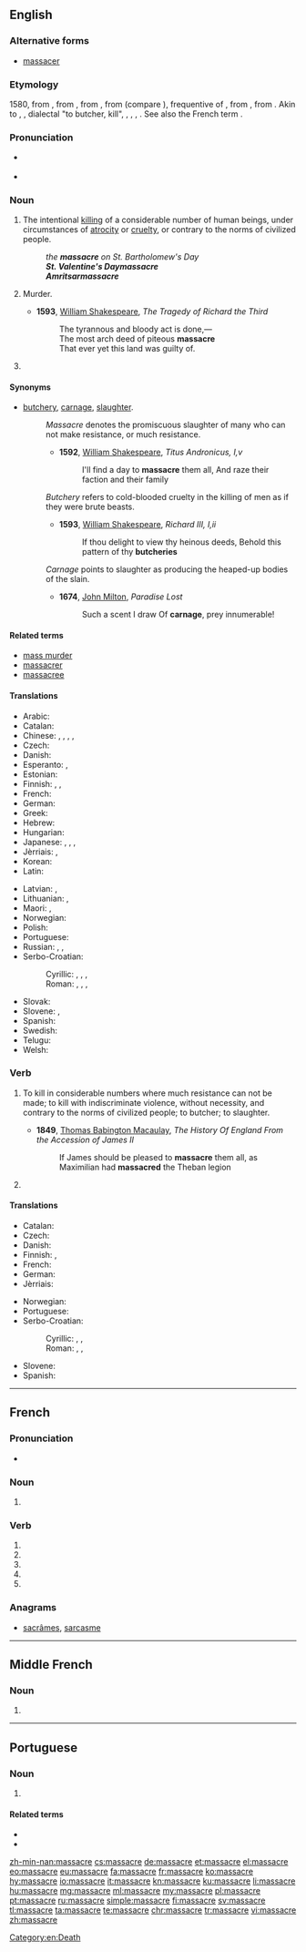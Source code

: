{{also|massacré}}
==English==

===Alternative forms===
* [[massacer]] {{qualifier|archaic}}

===Etymology===
1580, from {{etyl|frm|en}} {{term|massacre|lang=frm}}, from {{etyl|fro|en}} {{term|macacre|macacre, macecle|slaughterhouse, butchery|lang=fro}}, from {{etyl|ML.|en}} {{term|mazacrium||massacre, slaughter, killing”, also “the head of a newly killed stag|lang=la}}, from {{etyl|gml|en}} {{m|gml|*matskelen||to massacre}} (compare {{etyl|de|-}} {{term|metzeln||massacre|lang=de}}), frequentive of {{term|matsken|matsken, matzgen|to cut, hew|lang=gml}}, from {{etyl|gem-pro|en}} {{m|gem-pro|*maitaną||to cut}}, from {{etyl|ine-pro|en}} {{m|ine-pro|*mei-||small}}. Akin to {{etyl|goh|-}} {{term|meizan||to cut|lang=goh}}, {{etyl|nl|-}} {{term|matsen||to maul, kill|lang=nl}}, dialectal {{etyl|de|-}} {{term|metzgern|lang=de}} "to butcher, kill", {{etyl|de|-}} {{term|metzgen||to cull, kill, slaughter cattle|lang=de}}, {{term|Metzger||a butcher|lang=de}}, {{term|Metzelei||massacre|lang=de}}, {{etyl|got|-}} {{term|𐌼𐌰𐌹𐍄𐌰𐌽||to cut|tr=maitan|lang=got|sc=Goth}}. See also the French term {{term|massacrer|lang=fr}}.

===Pronunciation===
* {{a|UK}} {{IPA|/ˈmæs.ə.kə(ɹ)/}}
* {{audio|En-us-massacre.ogg|Audio (US)|lang=en}}

===Noun===
{{en-noun}}

# The intentional [[killing]] of a considerable number of human beings, under circumstances of [[atrocity]] or [[cruelty]], or contrary to the norms of civilized people.
#: ''the '''massacre''' on St. Bartholomew's Day''
#: '''''St. Valentine's Day''' '''massacre'''''
#: '''''Amritsar''' '''massacre'''''
# {{context|obsolete|lang=en}} Murder.
#* '''1593''', [[w:William Shakespeare|William Shakespeare]], ''The Tragedy of Richard the Third''
#*: The tyrannous and bloody act is done,—
#*: The most arch deed of piteous '''massacre'''
#*: That ever yet this land was guilty of.
# {{context|figuratively|lang=en}} {{rfdef|lang=en}}

====Synonyms====
* [[butchery]], [[carnage]], [[slaughter]].
*: ''Massacre'' denotes the promiscuous slaughter of many who can not make resistance, or much resistance.
*:* '''1592''', [[w:William Shakespeare|William Shakespeare]], ''Titus Andronicus, I,v''
*:*: I'll find a day to '''massacre''' them all, And raze their faction and their family
*: ''Butchery'' refers to cold-blooded cruelty in the killing of men as if they were brute beasts.
*:* '''1593''', [[w:William Shakespeare|William Shakespeare]], ''Richard III, I,ii''
*:*: If thou delight to view thy heinous deeds, Behold this pattern of thy '''butcheries'''
*: ''Carnage'' points to slaughter as producing the heaped-up bodies of the slain.
*:* '''1674''', [[w:John Milton|John Milton]], ''Paradise Lost''
*:*: Such a scent I draw Of '''carnage''', prey innumerable!

====Related terms====
* [[mass murder]]
* [[massacrer]]
* [[massacree]]

====Translations====
{{trans-top|intentional mass killing}}
* Arabic: {{t|ar|مذبحة|f|tr=madhbaHa}}
* Catalan: {{t|ca|massacre|m}}
* Chinese: {{zh-tsp|大屠殺|大屠杀|dàtúshā}}, {{zh-tsp|屠殺|屠杀|túshā}}, {{zh-tsp|慘案|惨案|cǎn'àn}}, {{zh-tsp|慘殺|惨杀|cǎnshā}}, {{zh-tsp|殺戮|杀戮|shālù}}
* Czech: {{t|cs|masakr|m}}
* Danish: {{t|da|massakre|c}}
* Esperanto: {{t|eo|amasbuĉado}}, {{t|eo|masakro}}
* Estonian: {{t|et|tapatalg}}
* Finnish: {{t+|fi|joukkomurha}}, {{t+|fi|verilöyly}}, {{t+|fi|teurastus}}
* French: {{t+|fr|massacre|m}}
* German: {{t+|de|Massaker|n}}
* Greek: {{t+|el|σφαγή}}
* Hebrew: {{t+|he|טבח|m|tr=tevach}}
* Hungarian: {{t+|hu|mészárlás}}
* Japanese: {{t|ja|大虐殺|tr=daigyakusatsu}}, {{t|ja|虐殺|tr=gyakusatsu}}, {{t|ja|惨殺|tr=zansatsu}}, {{t+|ja|みなごろし|tr=minagoroshi|sc=Jpan}}
* Jèrriais: {{t|roa-jer|machacréthie|f}}, {{t|roa-jer|machacre|m}}
* Korean: {{t+|ko|학살|sc=Hang}}
* Latin: {{t|la|trucidatio}}
{{trans-mid}}
* Latvian: {{t|lv|slaktiņš|m}}, {{t|lv|masveida slepkavība|f}}
* Lithuanian: {{t|lt|žudynės|f-p}}, {{t|lt|skerdynės|f-p}}
* Maori: {{t|mi|hingahinga}}, {{t|mi|parewhero}} {{qualifier|in battle}}
* Norwegian: {{t|no|massakre}}
* Polish: {{t+|pl|masakra|f}}
* Portuguese: {{t+|pt|massacre|m}}
* Russian: {{t+|ru|резня|f|tr=reznjá}}, {{t|ru|массовое убийство|n|tr=mássovoje ubíjstvo}}, {{t+|ru|бойня|f|tr=bójnja|sc=Cyrl}}
* Serbo-Croatian:
*: Cyrillic: {{t|sh|масакр|m|sc=Cyrl}}, {{t|sh|покољ|m|sc=Cyrl}}, {{t|sh|крвопролиће|m|sc=Cyrl}}, {{t|sh|сеча|f|sc=Cyrl}}
*: Roman: {{t+|sh|masakr|m}}, {{t+|sh|pokolj|m}}, {{t+|sh|krvoproliće|m}}, {{t|sh|seča|f}}
* Slovak: {{t|sk|masakra|f}}
* Slovene: {{t+|sl|pokol|m}}, {{t|sl|masaker|m}}
* Spanish: {{t+|es|masacre|f}}
* Swedish: {{t+|sv|massaker|c}}
* Telugu: {{t|te|ఊచకోత|tr=oochakOta|sc=Telu}}
* Welsh: {{t+|cy|llofruddiaeth}}
{{trans-bottom}}

===Verb===
{{en-verb|massacr|es}}

# {{context|transitive|lang=en}} To kill in considerable numbers where much resistance can not be made; to kill with indiscriminate violence, without necessity, and contrary to the norms of civilized people; to butcher; to slaughter. {{qualifier|Often limited to the killing of human beings.}}
#* '''1849''', [[w:Thomas Babington Macaulay|Thomas Babington Macaulay]], ''The History Of England From the Accession of James II''
#*: If James should be pleased to '''massacre''' them all, as Maximilian had '''massacred''' the Theban legion
# {{context|figuratively|lang=en}} {{rfdef|lang=en}}

====Translations====
{{trans-top|to kill in considerable numbers}}
* Catalan: {{t+|ca|massacrar}}
* Czech: {{t|cs|masakrovat}}
* Danish: {{t|da|massakrere}}
* Finnish: {{t|fi|joukkomurhata}}, {{t+|fi|teurastaa}}
* French: {{t+|fr|massacrer}}
* German: {{t+|de|massakrieren}}
* Jèrriais: {{t|roa-jer|machacrer}}
{{trans-mid}}
* Norwegian: {{t|no|massakrere}}
* Portuguese: {{t+|pt|massacrar}}
* Serbo-Croatian:
*: Cyrillic: {{t|sh|масакрирати|sc=Cyrl}}, {{t|sh|поклати|sc=Cyrl}}, {{t|sh|поубијати|sc=Cyrl}}
*: Roman: {{t+|sh|masakrirati}}, {{t+|sh|poklati}}, {{t+|sh|poubijati}}
* Slovene: {{t|sl|poklati}}
* Spanish: {{t|es|masacrar}}
{{trans-bottom}}

[[Category:en:Death]]

----

==French==

===Pronunciation===
* {{IPA|/ma.sakʁ/|lang=fr}}

===Noun===
{{fr-noun|m}}

# {{l/en|massacre}}

===Verb===
{{fr-verb-form}}

# {{conjugation of|massacrer||1|s|pres|ind|lang=fr}}
# {{conjugation of|massacrer||3|s|pres|ind|lang=fr}}
# {{conjugation of|massacrer||1|s|pres|sub|lang=fr}}
# {{conjugation of|massacrer||1|s|pres|sub|lang=fr}}
# {{conjugation of|massacrer||2|s|imp|lang=fr}}

===Anagrams===
* [[sacrâmes#French|sacrâmes]], [[sarcasme#French|sarcasme]]

----

==Middle French==

===Noun===
{{frm-noun|m}}

# {{l/en|massacre}}

----

==Portuguese==

===Noun===
{{pt-noun|m}}

# {{l/en|massacre}}

====Related terms====
* {{l|pt|massacrar}}
* {{l|pt|massacrante}}

[[zh-min-nan:massacre]]
[[cs:massacre]]
[[de:massacre]]
[[et:massacre]]
[[el:massacre]]
[[eo:massacre]]
[[eu:massacre]]
[[fa:massacre]]
[[fr:massacre]]
[[ko:massacre]]
[[hy:massacre]]
[[io:massacre]]
[[it:massacre]]
[[kn:massacre]]
[[ku:massacre]]
[[li:massacre]]
[[hu:massacre]]
[[mg:massacre]]
[[ml:massacre]]
[[my:massacre]]
[[pl:massacre]]
[[pt:massacre]]
[[ru:massacre]]
[[simple:massacre]]
[[fi:massacre]]
[[sv:massacre]]
[[tl:massacre]]
[[ta:massacre]]
[[te:massacre]]
[[chr:massacre]]
[[tr:massacre]]
[[vi:massacre]]
[[zh:massacre]]
